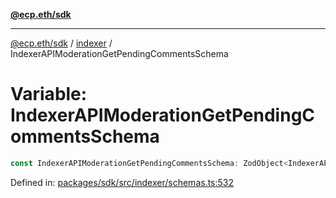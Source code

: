 [**@ecp.eth/sdk**](../../index.mdx)

***

[@ecp.eth/sdk](/sdk-reference/index.mdx) / [indexer](/sdk-reference/indexer/index.mdx) / IndexerAPIModerationGetPendingCommentsSchema

# Variable: IndexerAPIModerationGetPendingCommentsSchema

```ts
const IndexerAPIModerationGetPendingCommentsSchema: ZodObject<IndexerAPIModerationGetPendingCommentsSchemaType>;
```

Defined in: [packages/sdk/src/indexer/schemas.ts:532](https://github.com/ecp-eth/comments-monorepo/blob/main/packages/sdk/src/indexer/schemas.ts#L532)
